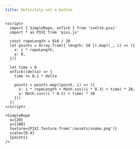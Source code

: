 ```yaml
---
title: Definitely not a button
---
```


```svelte render client:only height=200
<script>
  import { SimpleRope, onTick } from 'svelte-pixi'
  import * as PIXI from 'pixi.js'

  const ropeLength = 918 / 20
  let points = Array.from({ length: 20 }).map((_, i) => ({
    x: i * ropeLength,
    y: 0,
  }))

  let time = 0
  onTick((delta) => {
    time += 0.1 * delta

    points = points.map((point, i) => ({
      x: i * ropeLength + Math.cos((i * 0.3) + time) * 20,
      y: Math.sin((i * 0.5) + time) * 30
    }))
  })
</script>

<SimpleRope
  x={20}
  y={100}
  texture={PIXI.Texture.from('/assets/snake.png')}
  scale={0.4}
  {points}
/>
```


